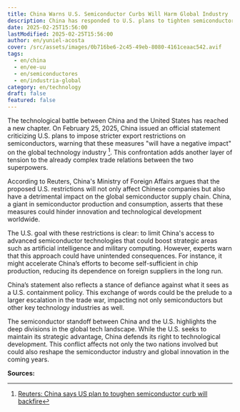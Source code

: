 ```yaml
---
title: China Warns U.S. Semiconductor Curbs Will Harm Global Industry
description: China has responded to U.S. plans to tighten semiconductor restrictions, stating that such measures will harm the global industry and hinder its development. This adds further tension to trade relations between the two countries.
date: 2025-02-25T15:56:00
lastModified: 2025-02-25T15:56:00
author: en/yuniel-acosta
cover: /src/assets/images/0b716be6-2c45-49eb-8080-4161ceaac542.avif
tags:
  - en/china
  - en/ee-uu
  - en/semiconductores
  - en/industria-global
category: en/technology
draft: false
featured: false
---
```

The technological battle between China and the United States has reached a new chapter. On February 25, 2025, China issued an official statement criticizing U.S. plans to impose stricter export restrictions on semiconductors, warning that these measures "will have a negative impact" on the global technology industry [^1]. This confrontation adds another layer of tension to the already complex trade relations between the two superpowers.

According to Reuters, China's Ministry of Foreign Affairs argues that the proposed U.S. restrictions will not only affect Chinese companies but also have a detrimental impact on the global semiconductor supply chain. China, a giant in semiconductor production and consumption, asserts that these measures could hinder innovation and technological development worldwide.

The U.S. goal with these restrictions is clear: to limit China's access to advanced semiconductor technologies that could boost strategic areas such as artificial intelligence and military computing. However, experts warn that this approach could have unintended consequences. For instance, it might accelerate China’s efforts to become self-sufficient in chip production, reducing its dependence on foreign suppliers in the long run.

China’s statement also reflects a stance of defiance against what it sees as a U.S. containment policy. This exchange of words could be the prelude to a larger escalation in the trade war, impacting not only semiconductors but other key technology industries as well.

The semiconductor standoff between China and the U.S. highlights the deep divisions in the global tech landscape. While the U.S. seeks to maintain its strategic advantage, China defends its right to technological development. This conflict affects not only the two nations involved but could also reshape the semiconductor industry and global innovation in the coming years.

**Sources:**
[^1]: [Reuters: China says US plan to toughen semiconductor curb will backfire](https://www.reuters.com/technology/china-says-us-plan-toughen-semiconductor-curb-will-backfire-2025-02-25/)
